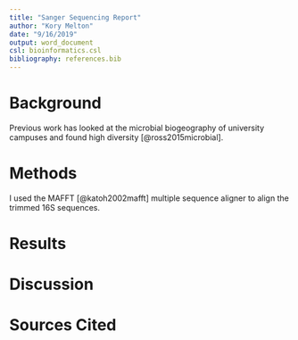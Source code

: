 ```yaml
---
title: "Sanger Sequencing Report"
author: "Kory Melton"
date: "9/16/2019"
output: word_document
csl: bioinformatics.csl
bibliography: references.bib
---
```


# Background

Previous work has looked at the microbial biogeography of university campuses and found high diversity [@ross2015microbial].

# Methods

I used the MAFFT [@katoh2002mafft] multiple sequence aligner to align the trimmed 16S sequences.

# Results

# Discussion

# Sources Cited
